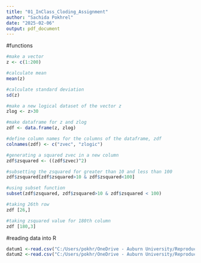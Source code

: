 ```yaml
---
title: "01_InClass_Cloding_Assignment"
author: "Sachida Pokhrel"
date: "2025-02-06"
output: pdf_document
---
```


#functions
```r
#make a vector 
z <- c(1:200) 

#calculate mean 
mean(z)

#calculate standard deviation
sd(z)

#make a new logical dataset of the vector z
zlog <- z>30

#make dataframe for z and zlog
zdf <- data.frame(z, zlog)

#define column names for the columns of the dataframe, zdf
colnames(zdf) <- c("zvec", "zlogic")

#generating a squared zvec in a new column
zdf$zsquared <- ((zdf$zvec)^2)

#subsetting the zsquared for greater than 10 and less than 100
zdf$zsquared[zdf$zsquared>10 & zdf$zsquared<100]

#using subset function
subset(zdf$zsquared, zdf$zsquared>10 & zdf$zsquared < 100)

#taking 26th row
zdf [26,]

#taking zsquared value for 180th column
zdf [180,3]

```
#reading data into R
```r
datum1 <-read.csv("C:/Users/pokhr/OneDrive - Auburn University/Reproducibility/TipsR.csv")
datum2 <-read.csv("C:/Users/pokhr/OneDrive - Auburn University/Reproducibility/TipsR.csv", na.strings = ".")
```

